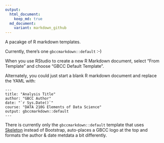```yaml
---
output:
  html_document:
    keep_md: true
  md_document:
    variant: markdown_github
---
```

A pacakge of R markdown templates.

Currently, there's one `gbccmarkdown::default` :-)

When you use RStudio to create a new R Markdown document, select "From Template" and
choose "GBCC Default Template". 

Alternately, you could just start a blank R markdown document and replace the YAML with:

    ---
    title: "Analysis Title"
    author: "GBCC Author"
    date: "`r Sys.Date()`"
    course: "DATA 210G Elements of Data Science"
    output: gbccmarkdown::default
    ---
    
There is currently only the `gbccmarkdown::default` template that uses [Skeleton](http://getskeleton.com) instead of Bootstrap, auto-places a GBCC logo at the top and formats the author & date metdata a bit differently.